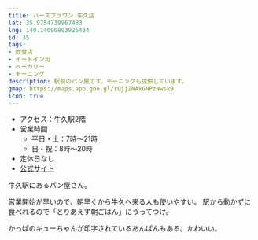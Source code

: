 ```yaml
---
title: ハースブラウン 牛久店
lat: 35.9754739967483
lng: 140.14090903926484
id: 35
tags:
- 飲食店
- イートイン可
- ベーカリー
- モーニング
description: 駅前のパン屋です。モーニングも提供しています。
gmap: https://maps.app.goo.gl/rQjjZNAxGNPzNwsk9
icon: true
---
```


<LinkedImage
  basename="hamyu044/hearthbrow-menu"
/>

- アクセス：牛久駅2階
- 営業時間
  - 平日・土：7時～21時
  - 日・祝：8時～20時
- 定休日なし
- [公式サイト](https://www.yamazakipan.co.jp/shops/hearthbrown/main.html)

牛久駅にあるパン屋さん。

営業開始が早いので、朝早くから牛久へ来る人も使いやすい。
駅から動かずに食べれるので「とりあえず朝ごはん」にうってつけ。

かっぱのキューちゃんが印字されているあんぱんもある。かわいい。

<LinkedImage
  basename="nato_blooming/hearthbrow"
/>
